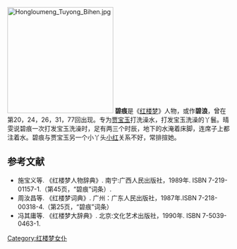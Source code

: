 {{no footnotes|time=2019-06-17T08:26:51+00:00}}
{{refimprove|time=2019-06-17T08:26:51+00:00}}
[[File:Hongloumeng_Tuyong_Bihen.jpg|240px]]
'''碧痕'''是《[[红楼梦|红楼梦]]》人物，或作'''碧浪'''，曾在第20，24，26，31，77回出现。专为[[贾宝玉|贾宝玉]]打洗澡水，打发宝玉洗澡的丫鬟。晴雯说碧痕一次打发宝玉洗澡时，足有两三个时辰，地下的水淹着床脚，连席子上都注着水。碧痕与贾宝玉另一个小丫头[[小红|小红]]关系不好，常排揎她。

== 参考文献 ==
* 施宝义等. 《红楼梦人物辞典》. 南宁:广西人民出版社，1989年. ISBN 7-219-01157-1.（第45页，“碧痕”词条）.
* 周汝昌等. 《红楼梦词典》. 广州：广东人民出版社，1987年.ISBN 7-218-00318-4.（第25页，“碧痕”词条）
* 冯其庸等. 《红楼梦大辞典》. 北京:文化艺术出版社，1990年. ISBN 7-5039-0463-1.

[[Category:红楼梦女仆|Category:红楼梦女仆]]